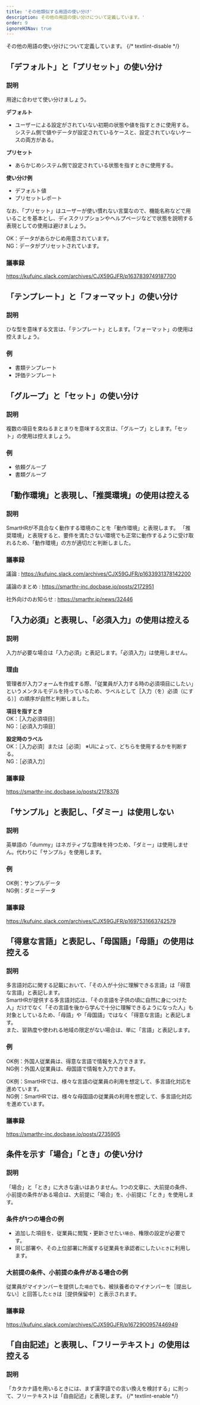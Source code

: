 ```yaml
---
title: 'その他類似する用語の使い分け'
description: その他の用語の使い分けについて定義しています。'
order: 9
ignoreH3Nav: true
---
```

その他の用語の使い分けについて定義しています。
{/* textlint-disable */}
## 「デフォルト」と「プリセット」の使い分け

### 説明

用途に合わせて使い分けましょう。

**デフォルト**
- ユーザーによる設定がされていない初期の状態や値を指すときに使用する。システム側で値やデータが設定されているケースと、設定されていないケースの両方がある。

**プリセット**
- あらかじめシステム側で設定されている状態を指すときに使用する。

**使い分け例**
- デフォルト値
- プリセットレポート

なお、「プリセット」はユーザーが使い慣れない言葉なので、機能名称などで用いることを基本とし、ディスクリプションやヘルプページなどで状態を説明する表現としての使用は避けましょう。

OK：データがあらかじめ用意されています。  
NG：データがプリセットされています。

### 議事録

https://kufuinc.slack.com/archives/CJX59GJFR/p1637839749187700

## 「テンプレート」と「フォーマット」の使い分け
### 説明

ひな型を意味する文言は、「テンプレート」とします。「フォーマット」の使用は控えましょう。

### 例
- 書類テンプレート
- 評価テンプレート

## 「グループ」と「セット」の使い分け

### 説明

複数の項目を束ねるまとまりを意味する文言は、「グループ」とします。「セット」の使用は控えましょう。

### 例
- 依頼グループ
- 書類グループ

## 「動作環境」と表現し、「推奨環境」の使用は控える
### 説明
SmartHRが不具合なく動作する環境のことを「動作環境」と表現します。
「推奨環境」と表現すると、要件を満たさない環境でも正常に動作するように受け取れるため、「動作環境」の方が適切だと判断しました。

### 議事録

議論
: https://kufuinc.slack.com/archives/CJX59GJFR/p1633931378142200

議論のまとめ
: https://smarthr-inc.docbase.io/posts/2172951

社外向けのお知らせ
: https://smarthr.jp/news/32446

## 「入力必須」と表現し、「必須入力」の使用は控える
### 説明
入力が必要な場合は「入力必須」と表記します。「必須入力」は使用しません。

### 理由
管理者が入力フォームを作成する際、「従業員が入力する時の必須項目にしたい」というメンタルモデルを持っているため、ラベルとして［入力（を）必須（にする）］の順序が自然と判断しました。

**項目を指すとき**  
OK：［入力必須項目］  
NG：［必須入力項目］

**設定時のラベル**  
OK：［入力必須］または［必須］ ※UIによって、どちらを使用するかを判断する。  
NG：［必須入力］

### 議事録
https://smarthr-inc.docbase.io/posts/2178376

## 「サンプル」と表記し、「ダミー」は使用しない
### 説明
英単語の「dummy」はネガティブな意味を持つため、「ダミー」は使用しません。代わりに「サンプル」を使用します。

### 例
OK例：サンプルデータ  
NG例：ダミーデータ

### 議事録
https://kufuinc.slack.com/archives/CJX59GJFR/p1697531663742579

## 「得意な言語」と表記し、「母国語」「母語」の使用は控える
### 説明
多言語対応に関する記載において、「その人が十分に理解できる言語」は「得意な言語」と表記します。  
SmartHRが提供する多言語対応は、「その言語を子供の頃に自然に身につけた人」だけでなく「その言語を後から学んで十分に理解できるようになった人」も対象としているため、「母語」や「母国語」ではなく「得意な言語」と表記します。  
また、習熟度や使われる地域の限定がない場合は、単に「言語」と表記します。

### 例
OK例：外国人従業員は、得意な言語で情報を入力できます。  
NG例：外国人従業員は、母国語で情報を入力できます。

OK例：SmartHRでは、様々な言語の従業員の利用を想定して、多言語化対応を進めています。  
NG例：SmartHRでは、様々な母国語の従業員の利用を想定して、多言語化対応を進めています。

### 議事録
https://smarthr-inc.docbase.io/posts/2735905

## 条件を示す「場合」「とき」の使い分け

### 説明
「場合」と「とき」に大きな違いはありません。1つの文章に、大前提の条件、小前提の条件がある場合は、大前提に「場合」を、小前提に「とき」を使用します。

### 条件が1つの場合の例

- 追加した項目を、従業員に閲覧・更新させたい`場合`、権限の設定が必要です。
- 同じ部署や、その上位部署に所属する従業員を承認者にしたい`とき`に利用します。

### 大前提の条件、小前提の条件がある場合の例

従業員がマイナンバーを提供した`場合`でも、被扶養者のマイナンバーを［提出しない］と回答した`とき`は［提供保留中］と表示されます。

### 議事録
https://kufuinc.slack.com/archives/CJX59GJFR/p1672900957446949

## 「自由記述」と表現し、「フリーテキスト」の使用は控える
### 説明
「カタカナ語を用いるときには、まず漢字語での言い換えを検討する」に則って、フリーテキストは「自由記述」と表現します。
{/* textlint-enable */}
